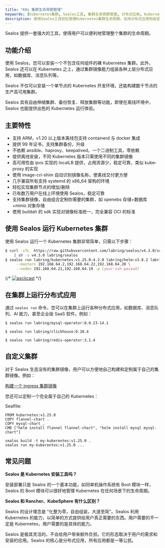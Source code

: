 ```yaml
---
title: "K8s 集群生命周期管理"
keywords: [Kubernetes集群, Sealos工具, 集群生命周期管理, 分布式应用, Kubernetes安装]
description: 使用Sealos工具轻松管理Kubernetes集群生命周期，支持分布式应用和自定义集群镜像，提供高可用性和离线安装功能。
---
```


Sealos 提供一套强大的工具，使得用户可以便利地管理整个集群的生命周期。

## 功能介绍

使用 Sealos，您可以安装一个不包含任何组件的裸 Kubernetes 集群。此外，Sealos 还可以在 Kubernetes 之上，通过集群镜像能力组装各种上层分布式应用，如数据库、消息队列等。

Sealos 不仅可以安装一个单节点的 Kubernetes 开发环境，还能构建数千节点的生产高可用集群。

Sealos 具有自由伸缩集群、备份恢复、释放集群等功能，即使在离线环境中，Sealos 也能提供出色的 Kubernetes 运行体验。

## 主要特性

- 支持 ARM，v1.20 以上版本离线包支持 containerd 与 docker 集成
- 提供 99 年证书，支持集群备份，升级
- 不依赖 ansible、haproxy、keepalived，一个二进制工具，零依赖
- 提供离线安装，不同 Kubernetes 版本只需使用不同的集群镜像
- 高可用性由 ipvs 实现的 localLB 提供，占用资源少，稳定可靠，类似 kube-proxy 的实现
- 使用 image-cri-shim 自动识别镜像名称，使离线交付更方便
- 几乎兼容所有支持 systemd 的 x86_64 架构的环境
- 轻松实现集群节点的增加/删除
- 已有数万用户在线上环境使用 Sealos，稳定可靠
- 支持集群镜像，自由组合定制你需要的集群，如 openebs 存储+数据库+minio 对象存储
- 使用 buildah 的 sdk 实现对镜像标准统一，完全兼容 OCI 的标准

## 使用 Sealos 运行 Kubernetes 集群

使用 Sealos 运行一个 Kubernetes 集群非常简单，只需以下步骤：

```bash
$ curl -sfL  https://raw.githubusercontent.com/labring/sealos/v4.3.0/scripts/install.sh \
    | sh -s v4.3.0 labring/sealos
$ sealos run labring/kubernetes:v1.25.0-4.2.0 labring/helm:v3.8.2 labring/calico:v3.24.1 \
     --masters 192.168.64.2,192.168.64.22,192.168.64.20 \
     --nodes 192.168.64.21,192.168.64.19 -p [your-ssh-passwd]
```

{/* [![asciicast](https://asciinema.org/a/519263.svg)](https://asciinema.org/a/519263?speed=3) */}

## 在集群上运行分布式应用

通过 `sealos run` 命令，您可以在集群上运行各种分布式应用，如数据库、消息队列、AI 能力，甚至企业级 SaaS 软件。例如：

```shell
$ sealos run labring/mysql-operator:8.0.23-14.1

$ sealos run labring/clickhouse:0.18.4

$ sealos run labring/redis-operator:3.1.4
```

## 自定义集群

对于 Sealos 生态没有的集群镜像，用户可以方便地自己构建和定制属于自己的集群镜像。例如：

[构建一个 ingress 集群镜像](/developer-guide/lifecycle-management/quick-start/build-ingress-cluster-image.md)

您还可以定制一个完全属于自己的 Kubernetes：

Sealfile:

```shell
FROM kubernetes:v1.25.0
COPY flannel-chart .
COPY mysql-chart .
CMD ["helm install flannel flannel-chart", "helm install mysql mysql-chart"]
```

```shell
sealos build -t my-kuberentes:v1.25.0 .
sealos run my-kuberentes:v1.25.0 ...
```

## 常见问题

**Sealos 是 Kubernetes 安装工具吗？**

安装部署只是 Sealos 的一个基本功能，如同单机操作系统有 Boot 模块一样，Sealos 的 Boot 模块可以很好地管理 Kubernetes 在任何场景下的生命周期。

**Sealos 和 Rancher、KubeSphere 有什么区别？**

Sealos 的设计理念是 "化整为零，自由组装，大道至简"。Sealos 利用 Kubernetes 的能力，以简单的方式提供给用户真正需要的东西。用户需要的不一定是 Kubernetes，用户需要的是具体的能力。

Sealos 是极其灵活的，不会给用户带来额外负担。它的形态取决于用户的需求和安装的应用。Sealos 的核心是分布式应用，所有应用都是一等公民。
